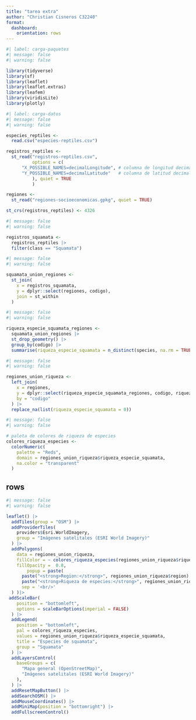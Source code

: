 ---
title: "tarea extra"
author: "Christian Cisneros C32240"
format: 
  dashboard:
    orientation: rows
---

```{r}
#| label: carga-paquetes
#| message: false
#| warning: false

library(tidyverse)
library(sf)
library(leaflet)
library(leaflet.extras)
library(leafem)
library(viridisLite)
library(plotly)
```

```{r}
#| label: carga-datos
#| message: false
#| warning: false

especies_reptiles <- 
  read.csv("especies-reptiles.csv")

registros_reptiles <-
  st_read("registros-reptiles.csv",
          options = c(
      "X_POSSIBLE_NAMES=decimalLongitude", # columna de longitud decimal
      "Y_POSSIBLE_NAMES=decimalLatitude"   # columna de latitud decimal
          ), quiet = TRUE
          )

regiones <-
  st_read("regiones-socioeconomicas.gpkg", quiet = TRUE)

st_crs(registros_reptiles) <- 4326

```

```{r}
#| message: false
#| warning: false

registros_squamata <-
  registros_reptiles |>
  filter(class == "Squamata")
```

```{r}
#| message: false
#| warning: false

squamata_union_regiones <-
  st_join(
    x = registros_squamata,
    y = dplyr::select(regiones, codigo),
    join = st_within
  )
```

```{r}
#| message: false
#| warning: false

riqueza_especie_squamata_regiones <-
  squamata_union_regiones |>
  st_drop_geometry() |>
  group_by(codigo) |>
  summarise(riqueza_especie_squamata = n_distinct(species, na.rm = TRUE))

```

```{r}
#| message: false
#| warning: false

regiones_union_riqueza <- 
  left_join(
    x = regiones,
    y = dplyr::select(riqueza_especie_squamata_regiones, codigo, riqueza_especie_squamata),
    by = "codigo"
  ) |>
  replace_na(list(riqueza_especie_squamata = 0))

```

```{r}
#| message: false
#| warning: false

# paleta de colores de riqueza de especies 
colores_riqueza_especies <-
  colorNumeric(
    palette = "Reds",
    domain = regiones_union_riqueza$riqueza_especie_squamata,
    na.color = "transparent"
  )
```

## rows

```{r}
#| message: false
#| warning: false

leaflet() |>
  addTiles(group = "OSM") |>
  addProviderTiles(
    providers$Esri.WorldImagery, 
    group = "Imágenes satelitales (ESRI World Imagery)"
  ) |> 
  addPolygons(
    data = regiones_union_riqueza,
    fillColor = ~ colores_riqueza_especies(regiones_union_riqueza$riqueza_especie_squamata),
    fillOpacity =  0.8,
        popup = paste(
      paste("<strong>Region:</strong>", regiones_union_riqueza$region),
      paste("<strong>Riqueza de especies:</strong>", regiones_union_riqueza$riqueza_especie_squamata),
      sep = '<br/>'
  ) )|>
 addScaleBar(
    position = "bottomleft", 
    options = scaleBarOptions(imperial = FALSE)
  ) |>  
  addLegend(
    position = "bottomleft",    
    pal = colores_riqueza_especies,
    values = regiones_union_riqueza$riqueza_especie_squamata,
    title = "Especies de squamata",
    group = "Squamata"    
  ) |>  
  addLayersControl(
    baseGroups = c(
      "Mapa general (OpenStreetMap)", 
      "Imágenes satelitales (ESRI World Imagery)"
    ),
  ) |>
  addResetMapButton() |>
  addSearchOSM() |>
  addMouseCoordinates() |>
  addMiniMap(position = "bottomright") |>
  addFullscreenControl()
```






